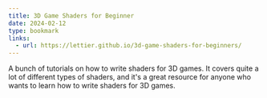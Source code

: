 ```yaml
---
title: 3D Game Shaders for Beginner
date: 2024-02-12
type: bookmark
links:
  - url: https://lettier.github.io/3d-game-shaders-for-beginners/
---
```


A bunch of tutorials on how to write shaders for 3D games. It covers quite a lot of different types of shaders,
and it's a great resource for anyone who wants to learn how to write shaders for 3D games.
